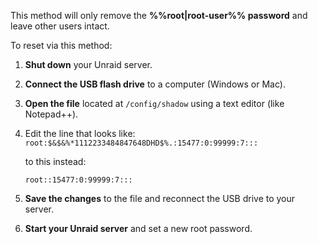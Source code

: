 This method will only remove the **%%root|root-user%% password** and leave other users intact.

To reset via this method:

1. **Shut down** your Unraid server.

2. **Connect the USB flash drive** to a computer (Windows or Mac).

3. **Open the file** located at `/config/shadow` using a text editor (like Notepad++).

4. Edit the line that looks like:
   `root:$&$&%*1112233484847648DHD$%.:15477:0:99999:7:::`

   to this instead:

   `root::15477:0:99999:7:::`

5. **Save the changes** to the file and reconnect the USB drive to your server.

6. **Start your Unraid server** and set a new root password.
